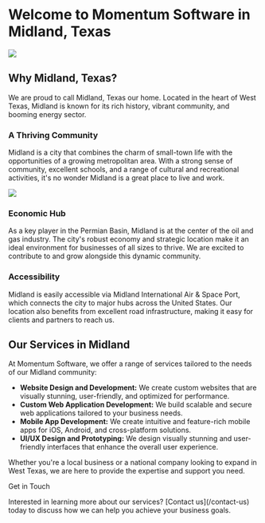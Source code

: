 

# Welcome to Momentum Software in Midland, Texas

<Image src={midland} className="rounded-lg" />

## Why Midland, Texas?

We are proud to call Midland, Texas our home. Located in the heart of West
Texas, Midland is known for its rich history, vibrant community, and booming
energy sector.

### A Thriving Community

Midland is a city that combines the charm of small-town life with the
opportunities of a growing metropolitan area. With a strong sense of community,
excellent schools, and a range of cultural and recreational activities, it's no
wonder Midland is a great place to live and work.

<Image src={pumpJack} width={400} className="rounded-lg" />

### Economic Hub

As a key player in the Permian Basin, Midland is at the center of the oil and
gas industry. The city's robust economy and strategic location make it an ideal
environment for businesses of all sizes to thrive. We are excited to contribute
to and grow alongside this dynamic community.

### Accessibility

Midland is easily accessible via Midland International Air & Space Port, which
connects the city to major hubs across the United States. Our location also
benefits from excellent road infrastructure, making it easy for clients and
partners to reach us.

## Our Services in Midland

At Momentum Software, we offer a range of services tailored to the needs of our
Midland community:

-   **Website Design and Development:** We create custom websites that are
    visually stunning, user-friendly, and optimized for performance.
-   **Custom Web Application Development:** We build scalable and secure web
    applications tailored to your business needs.
-   **Mobile App Development:** We create intuitive and feature-rich mobile apps
    for iOS, Android, and cross-platform solutions.
-   **UI/UX Design and Prototyping:** We design visually stunning and
    user-friendly interfaces that enhance the overall user experience.

Whether you're a local business or a national company looking to expand in West
Texas, we are here to provide the expertise and support you need.

<div className="mt-10 bg-gray-200 p-4 rounded-lg">
    <div className="text-2xl font-bold mb-4 mt-4">Get in Touch</div>
    <p className="text-gray-600">
        Interested in learning more about our services? [Contact
        us](/contact-us) today to discuss how we can help you achieve your
        business goals.
    </p>
</div>
